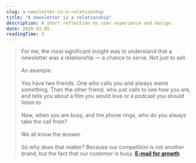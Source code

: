 ```yaml
---
slug: a-newsletter-is-a-relationship
title: "A newsletter is a relationship"
description: A short reflection on user experience and design.
date: 2020-02-05
readingTime: 1
---
```


>For me, the most significant insight was to understand that a newsletter was a relationship — a chance to serve. Not just to sell.
<br /><br />
An example.
<br /><br />
You have two friends. One who calls you and always wants something. Then the other friend, who just calls to see how you are, and tells you about a film you would love or a podcast you should listen to.
<br /><br />
Now, when you are busy, and the phone rings, who do you always take the call from?
<br /><br />
We all know the answer.
<br /><br />
So why does that matter? Because our competition is not another brand, but the fact that our customer is busy. **<a href="https://www.dolectures.online/email-for-growth">E-mail for growth</a>**